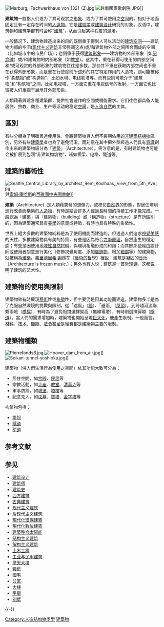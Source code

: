 {{沒有來源|time=2010-7-28}}
{{About|建筑物|非建筑结构物|结构物}}
[[File:Marburg,_Fachwerkhaus_von_1321_(2).jpg|thumb]]
[[File:越南國家歌劇院.JPG|thumb]]]]

'''建筑物'''一般指人们或为了其可观赏之[[形象|形象]]、或为了其可使用之[[空间|空间]]的，相对于地面固定且有一定存在时间的[[人造物|人造物]]。它是[[建筑学|建筑学]]或[[建筑设计|建筑设计]]研究的对象。汉语中，建筑物和建筑学都有时会称“[[建筑|建筑]]”，从而引起某种程度的混淆。

一般情况下，建筑物建造出来的目的既侧重于得到人可以活动的[[建筑空间|建筑空间]]——建筑物内部的空间([[现代主义建筑|现代主义建筑]]非常强调这点)或/和建筑物外部之间围合而成的空间（比如城市中的市民广场）；也侧重于获得[[建筑形象|建筑形象]]——建筑物的外部形象（如[[纪念碑|纪念碑]]）或/和建筑物的内部形象（如[[教堂|教堂]]）。这其中，重在获得可使用的内部空间和/或可观赏的外部形象的建筑物往往是多数。那些并不重在获取内部空间也不重在获得外部形象，而是重在行使除前所述外的其它特定作用的人造物，则可能被称作“[[构筑物|构筑物]]”或“构造物”，比如水坝、电线铁塔等。而有些则可能介于“建筑物”和“构筑物”之间，比如电视塔，一方面它重在电视信号的发射、一方面它也比较被人们重视于展示其外部形象。

人類藉著興建各種建築群，提供社會運作的空間或機能需求。它们往往都具备人能居住、宗教、商业、生产等活动的稳定[[空间|空间]]，是[[人造自然|人造自然]]的主体。

==區別==
有些分類為了明確表達使用性，會將建築物與人們不長期佔用的[[非建築結構物|非建築結構物]]區別，另外有些[[建築學|建築學]]者也為了避免混淆，而刻意在其中把外型經過人們具有[[意識|意識]]創作出來的建築物細分為「[[建築（廣義）|建築]]」（Architecture）。需注意的是，有时建筑物也可能会被扩展到包涵“非建筑构筑物”，诸如桥梁、电塔、隧道等。

==建築的藝術性==
[[File:Seattle_Central_Library_by_architect_Rem_Koolhaas,_view_from_5th_Ave.jpg|thumb]]與[[雷姆·庫哈斯|雷姆·庫哈斯]]的[[西雅圖中央圖書館|西雅圖中央圖書館]]]]

'''建築'''（Architecture）是人類藉突發的想像力，或模仿[[自然界|自然界]]的形態，對居住環境進行改善而構築的[[人造物|人造物]]，有時是結合許多人經過長時間的持續工作才能完成。一般認為「建築」與「建築物」（building）或「[[非建筑结构物|構造物]]」（structure）是有所區別的，因為建築通常具有[[美學|美學]]的意義或特徵，有時也具有特殊的象徵性。

世界上絕大多數的建築物純粹是為了使用機能而建造的，但透過人們追求[[視覺美感|視覺美感]]的天性，多數建築物具有美的特質，有些是因為符合[[力學原理|力學原理]]，自然產生的穩定感；有些是因使用[[地域性|地域性]][[自然材料|自然材料]]，與環境相融形成的和諧；而其餘那些經由設計師或使用者刻意進行美化（修飾視覺角度、添加[[裝飾物|裝飾物]]、增加[[細部|細部]]等）的建築物，就被稱為[[建築|建築]]。[[弗里德里希·謝林|弗里德里希·謝林]]在《[[藝術的哲學|藝術的哲學]]》裡說：建筑是凝固的[[音乐|音乐]]（Architecture is frozen music.）；另外也有人说：建筑是一首哲理[[诗|诗]]，这都说明了建筑的艺术性。

==建築物的使用與限制==
建築物雖有時展現[[藝術|藝術]]性或[[象徵|象徵]]性，但主要仍是因其功能而建造，建築物多半是為了克服自然環境的挑戰與限制，從「遮風」（[[牆|牆]]）、「避雨」（[[屋頂|屋頂]]），到跨越河流聯繫兩地（[[橋樑|橋樑]]），有時為了避免阻擋選擇架高（無線電塔），有時則選擇穿越（[[隧道|隧道]]）。當人們的需求增加時，建築物也開始呈現[[巨大化|巨大化]]，便產生限制，一般而言，[[材料|材料]]、[[技术|技术]]、[[功能_(工程)|機能]]、[[法令|法令]]甚至是經費都是建築物主要的限制。

== 建築物種類 ==
[[File:Pierrefonds6.jpg|thumb]]
[[File:Hoover_dam_from_air.jpg|thumb]]]]
[[File:Seikan-tunnel-yoshioka.jpg|thumb]]]]

建築物（供人們生活行為使用之空間）依其功能大致可分為：
*居住空間，如[[宫殿|宫殿]]、[[民居|民居]]等
*宗教活動，如[[寺庙|寺庙]]、[[教堂|教堂]]、[[清真寺|清真寺]]等
*軍事防禦，如[[城堡|城堡]]、[[塔樓|塔樓]]等
*紀念先人，如[[坟墓|坟墓]]、[[寶塔|寶塔]]、[[金字塔|金字塔]]等

构筑物包括：
*[[堤坝|堤坝]]
*[[隧道|隧道]]
*[[矿道|矿道]]

== 参考文献 ==
{{Reflist}}

== 参见 ==
{{Portal box|建筑|工程|设计}}
*[[建筑设计|建筑设计]]
*[[建筑师|建筑师]]
*[[建筑史|建筑史]]
*[[西方建筑|西方建筑]]
*[[古典建筑|古典建筑]]
*[[现代主义建筑|现代主义建筑]]
*[[后现代主义建筑|后现代主义建筑]]
*[[現代化環保建築|現代化環保建築]]
*[[現代化數位建築|現代化數位建築]]
*[[建築整合太陽能|建築整合太陽能]]
*[[结构主义建筑|结构主义建筑]]
*[[解构主义建筑|解构主义建筑]]
*[[土木工程|土木工程]]
*[[工业与民用建筑|工业与民用建筑]]
*[[摩天大樓|摩天大樓]]
*[[套房|套房]]
*[[國宅|國宅]]
*[[公寓|公寓]]
*[[大樓|大樓]]
*[[平房|平房]]
*[[別墅|別墅]]

{{-}}
{{建築}}

{{Authority control}}

[[Category:人造结构物类型|Category:人造结构物类型]]
[[Category:建築物|]]